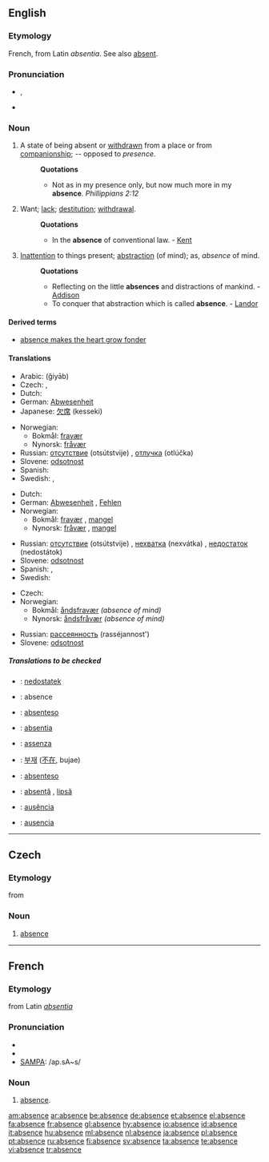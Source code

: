 ==English==

===Etymology===
French, from Latin ''absentia''. See also [[absent]].

===Pronunciation===
*{{IPA|/ˈæbsəns/}}, {{SAMPA|/"{bs@ns/}}
*{{audio|en-us-absence.ogg|Audio (US)}}

===Noun===
{{en-noun}}

#A state of being absent or [[withdrawn]] from a place or from [[companionship]]; -- opposed to ''presence''.
#:'''Quotations'''
#:*Not as in my presence only, but now much more in my '''absence'''. ''Phillippians 2:12''
#Want; [[lack]]; [[destitution]]; [[withdrawal]].
#:'''Quotations'''
#:*In the '''absence''' of conventional law. - [[Kent]]
#[[inattention|Inattention]] to things present; [[abstraction]] (of mind); as, ''absence'' of mind.
#:'''Quotations'''
#:*Reflecting on the little '''absences''' and distractions of mankind. - [[Addison]]
#:*To conquer that abstraction which is called '''absence'''. - [[Landor]]

====Derived terms====
*[[absence makes the heart grow fonder]]

====Translations====
{{trans-top|state of being absent}}
* Arabic: {{ARchar|[[غياب]]}} (ğiyāb) {{m}}
* Czech: {{t-|cs|nepřítomnost|f}}, {{t-|cs|absence|f}}
* Dutch: {{t+|nl|afwezigheid|f}}
* German: [[Abwesenheit]] {{f}}
* Japanese: [[欠席]] (kesseki)
{{trans-mid}}
* Norwegian:
** Bokmål: [[fravær]] {{n}}
** Nynorsk: [[fråvær]] {{n}}
* Russian: [[отсутствие]] (otsútstvije) {{n}}, [[отлучка]] (otlúčka) {{f}}
* Slovene: [[odsotnost]] {{f}}
* Spanish: {{t+|es|ausencia|f}}
* Swedish: {{t|sv|frånvaro|c}}, {{t|sv|bortavaro|c}}
{{trans-bottom}}

{{trans-top|want; lack; destitution; withdrawal}}
* Dutch: {{t+|nl|afwezigheid|f}}
* German: [[Abwesenheit]] {{f}}, [[Fehlen]] {{n}}
* Norwegian:
** Bokmål: [[fravær]] {{n}}, [[mangel]] {{m}}
** Nynorsk: [[fråvær]] {{n}}, [[mangel]] {{m}}
{{trans-mid}}
* Russian: [[отсутствие]] (otsútstvije) {{n}}, [[нехватка]] (nexvátka) {{f}}, [[недостаток]] (nedostátok) {{m}}
* Slovene: [[odsotnost]] {{f}}
* Spanish: {{t+|es|ausencia|f}}, {{t+|es|falta|f}}
* Swedish: {{t|sv|frånvaro|c}}
{{trans-bottom}}

{{trans-top|inattention to things present}}
* Czech: {{t-|cs|nepřítomnost|f}}
* Norwegian:
** Bokmål: [[åndsfravær]] {{n}} ''(absence of mind)''
** Nynorsk: [[åndsfråvær]] {{n}} ''(absence of mind)''
{{trans-mid}}
* Russian: [[рассеянность]] (rasséjannost') {{f}}
* Slovene: [[odsotnost]] {{f}}
{{trans-bottom}}

=====Translations to be checked=====
{{checktrans}}

*{{ttbc|Czech}}: [[nedostatek]] {{m}}
*{{ttbc|French}}: absence {{f}}
*{{ttbc|Ido}}: [[absenteso]]
*{{ttbc|Interlingua}}: [[absentia]]
*{{ttbc|Italian}}: [[assenza]] {{f}}
*{{ttbc|Korean}}: [[부재]] ([[不在]], bujae)
*{{ttbc|Novial}}: [[absenteso]]
*{{ttbc|Romanian}}: [[absenţă]] {{f}}, [[lipsă]] {{f}}
*{{ttbc|Portuguese}}: [[ausência]] {{f}}
*{{ttbc|Spanish}}: [[ausencia]] {{f}}


----

==Czech==
===Etymology===
from {{etyl|fr|cs}} {{term|absence}}

===Noun===
{{cs-noun|g=f}}

# [[#English|absence]]

----

==French==
===Etymology===
from Latin ''[[absentia]]''

===Pronunciation===
*{{audio|Fr-absence.ogg|audio}}
*{{IPA|/ap.sɑ̃s/}}
*[[w:SAMPA|SAMPA]]: /ap.sA~s/

===Noun===
{{fr-noun|f}}

#[[absence]].

[[am:absence]]
[[ar:absence]]
[[be:absence]]
[[de:absence]]
[[et:absence]]
[[el:absence]]
[[fa:absence]]
[[fr:absence]]
[[gl:absence]]
[[hy:absence]]
[[io:absence]]
[[id:absence]]
[[it:absence]]
[[hu:absence]]
[[ml:absence]]
[[nl:absence]]
[[ja:absence]]
[[pl:absence]]
[[pt:absence]]
[[ru:absence]]
[[fi:absence]]
[[sv:absence]]
[[ta:absence]]
[[te:absence]]
[[vi:absence]]
[[tr:absence]]